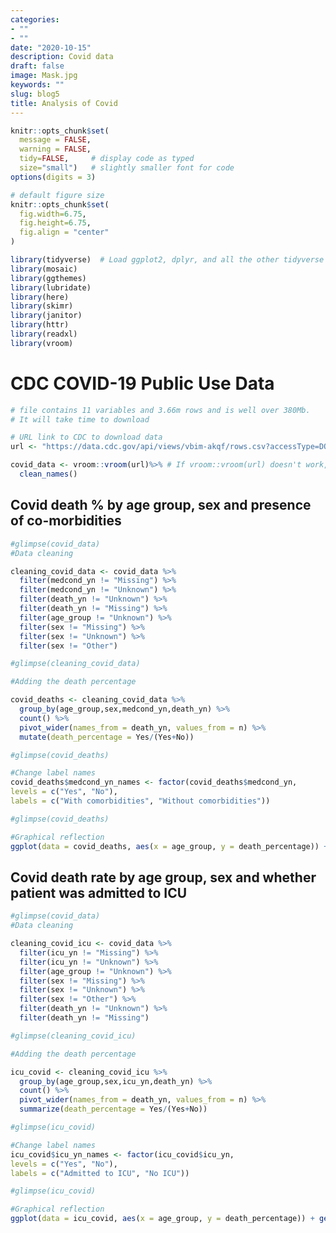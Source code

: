 ```yaml
---
categories:
- ""
- ""
date: "2020-10-15"
description: Covid data
draft: false
image: Mask.jpg
keywords: ""
slug: blog5
title: Analysis of Covid
---
```

```r
knitr::opts_chunk$set(
  message = FALSE, 
  warning = FALSE, 
  tidy=FALSE,     # display code as typed
  size="small")   # slightly smaller font for code
options(digits = 3)

# default figure size
knitr::opts_chunk$set(
  fig.width=6.75, 
  fig.height=6.75,
  fig.align = "center"
)
```


```r
library(tidyverse)  # Load ggplot2, dplyr, and all the other tidyverse packages
library(mosaic)
library(ggthemes)
library(lubridate)
library(here)
library(skimr)
library(janitor)
library(httr)
library(readxl)
library(vroom)
```


# CDC COVID-19 Public Use Data


```r
# file contains 11 variables and 3.66m rows and is well over 380Mb. 
# It will take time to download

# URL link to CDC to download data
url <- "https://data.cdc.gov/api/views/vbim-akqf/rows.csv?accessType=DOWNLOAD"

covid_data <- vroom::vroom(url)%>% # If vroom::vroom(url) doesn't work, use read_csv(url)
  clean_names()


```


## Covid death % by age group, sex and presence of co-morbidities

```r

#glimpse(covid_data)
#Data cleaning

cleaning_covid_data <- covid_data %>% 
  filter(medcond_yn != "Missing") %>% 
  filter(medcond_yn != "Unknown") %>% 
  filter(death_yn != "Unknown") %>% 
  filter(death_yn != "Missing") %>%
  filter(age_group != "Unknown") %>% 
  filter(sex != "Missing") %>% 
  filter(sex != "Unknown") %>% 
  filter(sex != "Other")

#glimpse(cleaning_covid_data)

#Adding the death percentage

covid_deaths <- cleaning_covid_data %>% 
  group_by(age_group,sex,medcond_yn,death_yn) %>% 
  count() %>% 
  pivot_wider(names_from = death_yn, values_from = n) %>%
  mutate(death_percentage = Yes/(Yes+No))

#glimpse(covid_deaths)

```

```r
#Change label names
covid_deaths$medcond_yn_names <- factor(covid_deaths$medcond_yn,
levels = c("Yes", "No"),
labels = c("With comorbidities", "Without comorbidities"))

#glimpse(covid_deaths)

#Graphical reflection
ggplot(data = covid_deaths, aes(x = age_group, y = death_percentage)) + geom_col(fill = "#6b7ca4", show.legend = FALSE) +  geom_text(aes(label = round(death_percentage*100, 1), hjust = 0.6)) + labs(title = "Covid death % by age group, sex and presence of co-morbidities", caption = "Source:CDC") + theme_bw() + theme(axis.title.x = element_blank(), axis.title.y = element_blank()) + scale_y_continuous(labels = scales::percent) + coord_flip() + facet_grid(medcond_yn_names ~ sex)


```

## Covid death rate by age group, sex and whether patient was admitted to ICU

```r

#glimpse(covid_data)
#Data cleaning

cleaning_covid_icu <- covid_data %>% 
  filter(icu_yn != "Missing") %>% 
  filter(icu_yn != "Unknown") %>%
  filter(age_group != "Unknown") %>% 
  filter(sex != "Missing") %>% 
  filter(sex != "Unknown") %>% 
  filter(sex != "Other") %>% 
  filter(death_yn != "Unknown") %>% 
  filter(death_yn != "Missing")

#glimpse(cleaning_covid_icu)

#Adding the death percentage

icu_covid <- cleaning_covid_icu %>% 
  group_by(age_group,sex,icu_yn,death_yn) %>% 
  count() %>% 
  pivot_wider(names_from = death_yn, values_from = n) %>% 
  summarize(death_percentage = Yes/(Yes+No))

#glimpse(icu_covid)
```

```r
#Change label names
icu_covid$icu_yn_names <- factor(icu_covid$icu_yn,
levels = c("Yes", "No"),
labels = c("Admitted to ICU", "No ICU"))

#glimpse(icu_covid)

#Graphical reflection
ggplot(data = icu_covid, aes(x = age_group, y = death_percentage)) + geom_col(fill = "#fe9481", show.legend = FALSE) + geom_text(aes(label = round(death_percentage*100, 1), hjust = 0.6)) + labs(title = "Covid death % by age group, sex and whether patient was admitted to ICU", caption = "Source:CDC") + theme_bw() + theme(axis.title.x = element_blank(), axis.title.y = element_blank()) + scale_y_continuous(labels = scales::percent) + coord_flip() + facet_grid(icu_yn_names ~ sex)
```



